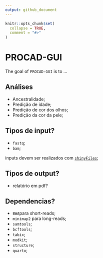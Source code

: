 ```yaml
---
output: github_document
---
```


<!-- README.md is generated from README.Rmd. Please edit that file -->

```r
knitr::opts_chunk$set(
  collapse = TRUE,
  comment = "#>"
)
```

# PROCAD-GUI

<!-- badges: start -->
<!-- badges: end -->

The goal of `PROCAD-GUI` is to ...

## Análises

- Ancestralidade;
- Predição de idade;
- Predição de cor dos olhos;
- Predição da cor da pele;

## Tipos de input?
- `fastq`;
- `bam`;

inputs devem ser realizados com [`shinyFiles`](https://github.com/thomasp85/shinyFiles);

## Tipos de output?
- relatório em pdf?

## Dependencias?
- `BWA`para short-reads;
- `minimap2` para long-reads;
- `samtools`;
- `bcftools`;
- `tabix`;
- `modkit`;
- `structure`;
- `quarto`;
